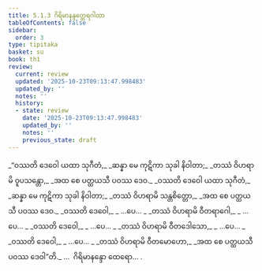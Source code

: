 ```yaml
---
title: 5.1.3 ဂိရိမာနန္ဒတ္ထေရဂါထာ
tableOfContents: false
sidebar:
  order: 3
type: tipitaka
basket: su
book: th1
review:
  current: review
  updated: '2025-10-23T09:13:47.998483'
  updated_by: ''
  notes: ''
  history:
  - state: review
    date: '2025-10-23T09:13:47.998483'
    updated_by: ''
    notes: ''
    previous_state: draft
---
```



<ReviewStatus review={frontmatter.review} showDetails={true} />

<HypothesisAnnotation frontmatter={frontmatter} />

<DynamicBreadcrumb />

<Division number="325" book="th1" e="ch" v="19" p="276">

<Paragraph number="579" type="verses" book="th1">
_“ဝဿတိ ဒေဝေါ ယထာ သုဂီတံ,_  
_ဆန္နာ မေ ကုဋိကာ သုခါ နိဝါတာ;_  
_တဿံ ဝိဟရာမိ ဝူပသန္တော,_  
_အထ စေ ပတ္ထယသီ ပဝဿ ဒေဝ._  

</Paragraph>

</Division>
<Division number="326" book="th1" e="ch" v="19" p="276">

<Paragraph number="580" type="verses" book="th1">
_ဝဿတိ ဒေဝေါ ယထာ သုဂီတံ,_  
_ဆန္နာ မေ ကုဋိကာ သုခါ နိဝါတာ;_  
_တဿံ ဝိဟရာမိ သန္တစိတ္တော,_  
_အထ စေ ပတ္ထယသီ ပဝဿ ဒေဝ._  

</Paragraph>

</Division>
<Division number="327" book="th1" e="ch" v="19" p="276">

<Paragraph number="581" type="verses" book="th1">
_ဝဿတိ ဒေဝေါ,_  
_ …ပေ… _  
_တဿံ ဝိဟရာမိ ဝီတရာဂေါ,_  
_ …ပေ… _  

</Paragraph>

</Division>
<Division number="328" book="th1" e="ch" v="19" p="276">

<Paragraph number="582" type="verses" book="th1">
_ဝဿတိ ဒေဝေါ,_  
_ …ပေ… _  
_တဿံ ဝိဟရာမိ ဝီတဒေါသော,_  
_ …ပေ… _  

</Paragraph>

</Division>
<Division number="329" book="th1" e="ch" v="19" p="276">

<Paragraph number="583" type="verses" book="th1">
_ဝဿတိ ဒေဝေါ,_  
_ …ပေ… _  
_တဿံ ဝိဟရာမိ ဝီတမောဟော,_  
_အထ စေ ပတ္ထယသီ ပဝဿ ဒေဝါ”တိ._  


</Paragraph>
</Division>

<Paragraph number="584" type="center" book="th1">
…  ဂိရိမာနန္ဒော ထေရော… .
</Paragraph>